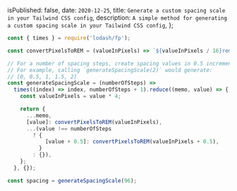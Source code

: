 
  isPublished: false,
  date: `2020-12-25`,
  title: `Generate a custom spacing scale in your Tailwind CSS config`,
  description: `A simple method for generating a custom spacing scale in your Tailwind CSS config`,
};


```js
const { times } = require('lodash/fp');

const convertPixelsToREM = (valueInPixels) => `${valueInPixels / 16}rem`;

// For a number of spacing steps, create spacing values in 0.5 increments.
// For example, calling `generateSpacingScale(2)` would generate:
// [0, 0.5, 1, 1.5, 2]
const generateSpacingScale = (numberOfSteps) =>
  times((index) => index, numberOfSteps + 1).reduce((memo, value) => {
    const valueInPixels = value * 4;

    return {
      ...memo,
      [value]: convertPixelsToREM(valueInPixels),
      ...(value !== numberOfSteps
        ? {
            [value + 0.5]: convertPixelsToREM(valueInPixels + 0.5),
          }
        : {}),
    };
  }, {});

const spacing = generateSpacingScale(96);
```
